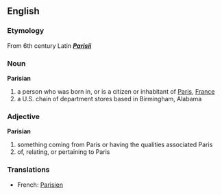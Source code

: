 == English ==
=== Etymology ===
From 6th century Latin '''''[[Parisii]]'''''

=== Noun ===
{{wikipedia}}
'''Parisian'''
#a person who was born in, or is a citizen or inhabitant of [[Paris]], [[France]]
#a U.S. chain of department stores based in Birmingham, Alabama

=== Adjective ===
'''Parisian'''
#something coming from Paris or having the qualities associated Paris
#of, relating, or pertaining to Paris

=== Translations ===
*French: [[Parisien]]